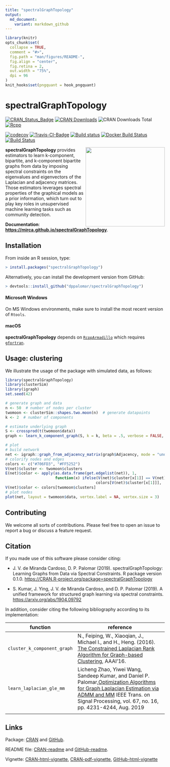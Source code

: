 ```yaml
---
title: "spectralGraphTopology"
output:
  md_document:
    variant: markdown_github
---
```


<!-- README.md is generated from README.Rmd. Please edit that file -->

```r
library(knitr)
opts_chunk$set(
  collapse = TRUE,
  comment = "#>",
  fig.path = "man/figures/README-",
  fig.align = "center",
  fig.retina = 2,
  out.width = "75%",
  dpi = 96
)
knit_hooks$set(pngquant = hook_pngquant)
```

# spectralGraphTopology

[![CRAN_Status_Badge](https://www.r-pkg.org/badges/version/spectralGraphTopology)](https://cran.r-project.org/package=spectralGraphTopology)
[![CRAN Downloads](https://cranlogs.r-pkg.org/badges/spectralGraphTopology)](https://cran.r-project.org/package=spectralGraphTopology)
![CRAN Downloads Total](https://cranlogs.r-pkg.org/badges/grand-total/spectralGraphTopology?color=brightgreen)
[![Rcpp](https://img.shields.io/badge/powered%20by-Rcpp-orange.svg?style=flat)](http://www.rcpp.org/)

[![codecov](https://codecov.io/gh/mirca/spectralGraphTopology/branch/master/graph/badge.svg)](https://codecov.io/gh/mirca/spectralGraphTopology)
[![Travis-CI-Badge](https://travis-ci.org/mirca/spectralGraphTopology.svg?branch=master)](https://travis-ci.org/mirca/spectralGraphTopology)
[![Build status](https://ci.appveyor.com/api/projects/status/vr62ddvc9xoabnwy?svg=true)](https://ci.appveyor.com/project/mirca/spectralgraphtopology-j05c9)
[![Docker Build Status](https://img.shields.io/docker/cloud/build/mirca/spectralgraphtopology.svg)](https://hub.docker.com/r/mirca/spectralgraphtopology/)
[![Build Status](https://dev.azure.com/jvmirca/spectralGraphTopology/_apis/build/status/mirca.spectralGraphTopology?branchName=master)](https://dev.azure.com/jvmirca/spectralGraphTopology/_build/latest?definitionId=1&branchName=master)

<a href="https://mirca.github.io/spectralGraphTopology"><img style="float: right;" width="250" src="./man/figures//circles3_reduced.gif" align="right" /></a>

**spectralGraphTopology** provides estimators to learn k-component, bipartite,
and k-component bipartite graphs from data by imposing spectral constraints
on the eigenvalues and eigenvectors of the Laplacian and adjacency matrices.
Those estimators leverages spectral properties of the graphical models as a
prior information, which turn out to play key roles in unsupervised machine
learning tasks such as community detection.

**Documentation**: [**https://mirca.github.io/spectralGraphTopology**](https://mirca.github.io/spectralGraphTopology).

## Installation

From inside an R session, type:
```r
> install.packages("spectralGraphTopology")
```

Alternatively, you can install the development version from GitHub:
```r
> devtools::install_github("dppalomar/spectralGraphTopology")
```

#### Microsoft Windows
On MS Windows environments, make sure to install the most recent version of ``Rtools``.

#### macOS
**spectralGraphTopology** depends on [`RcppArmadillo`](https://github.com/RcppCore/RcppArmadillo) which requires [`gfortran`](https://CRAN.R-project.org/bin/macosx/tools/).

## Usage: clustering
We illustrate the usage of the package with simulated data, as follows:
```r
library(spectralGraphTopology)
library(clusterSim)
library(igraph)
set.seed(42)

# generate graph and data
n <- 50  # number of nodes per cluster
twomoon <- clusterSim::shapes.two.moon(n)  # generate datapoints
k <- 2  # number of components

# estimate underlying graph
S <- crossprod(t(twomoon$data))
graph <- learn_k_component_graph(S, k = k, beta = .5, verbose = FALSE, abstol = 1e-3)

# plot
# build network
net <- igraph::graph_from_adjacency_matrix(graph$Adjacency, mode = "undirected", weighted = TRUE)
# colorify nodes and edges
colors <- c("#706FD3", "#FF5252")
V(net)$cluster <- twomoon$clusters
E(net)$color <- apply(as.data.frame(get.edgelist(net)), 1,
                      function(x) ifelse(V(net)$cluster[x[1]] == V(net)$cluster[x[2]],
                                        colors[V(net)$cluster[x[1]]], '#000000'))
V(net)$color <- colors[twomoon$clusters]
# plot nodes
plot(net, layout = twomoon$data, vertex.label = NA, vertex.size = 3)
```

## Contributing
We welcome all sorts of contributions. Please feel free to open an issue
to report a bug or discuss a feature request.

## Citation
If you made use of this software please consider citing:

- J. V. de Miranda Cardoso, D. P. Palomar (2019). spectralGraphTopology: Learning Graphs from
  Data via Spectral Constraints. R package version 0.1.0. <https://CRAN.R-project.org/package=spectralGraphTopology>

- S. Kumar, J. Ying, J. V. de Miranda Cardoso, and D. P. Palomar (2019). A unified framework
  for structured graph learning via spectral constraints. <https://arxiv.org/abs/1904.09792>

In addition, consider citing the following bibliography according to its implementation:

| **function**                | **reference**                                                                                                                                                                                                                                                                                     |
|-----------------------------|---------------------------------------------------------------------------------------------------------------------------------------------------------------------------------------------------------------------------------------------------------------------------------------------------|
| `cluster_k_component_graph` | N., Feiping, W., Xiaoqian, J., Michael I., and H., Heng. (2016). [The Constrained Laplacian Rank Algorithm for Graph-based Clustering](https://dl.acm.org/citation.cfm?id=3016100.3016174), AAAI'16.                                                                                              |
| `learn_laplacian_gle_mm`    | Licheng Zhao, Yiwei Wang, Sandeep Kumar, and Daniel P. Palomar,[Optimization Algorithms for Graph Laplacian Estimation via ADMM and MM](https://palomar.home.ece.ust.hk/papers/2019/ZhaoWangKumarPalomar-TSP2019.pdf) IEEE Trans. on Signal Processing, vol. 67, no. 16, pp. 4231-4244, Aug. 2019 |
|                             |                                                                                                                                                                                                                                                                                                   |

## Links
Package: [CRAN](https://CRAN.R-project.org/package=spectralGraphTopology) and [GitHub](https://github.com/dppalomar/spectralGraphTopology).

README file: [CRAN-readme](https://CRAN.R-project.org/package=spectralGraphTopology/readme/README.html)
and [GitHub-readme](https://github.com/dppalomar/spectralGraphTopology/blob/master/README.md).

Vignette: [CRAN-html-vignette](https://CRAN.R-project.org/package=spectralGraphTopology/vignettes/SpectralGraphTopology.html),
[CRAN-pdf-vignette](https://CRAN.R-project.org/package=spectralGraphTopology/vignettes/SpectralGraphTopology-pdf.pdf),
[GitHub-html-vignette](https://raw.githack.com/dppalomar/spectralGraphTopology/master/vignettes/SpectralGraphTopology.html)
